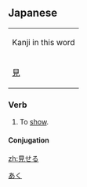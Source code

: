 ==Japanese== 
[[Category:Japanese language|あく]]
{| align="right" border="0" cellpadding="4" cellspacing="0" style="border:1px solid #aaaaaa; margin-left:5px; margin-right:10px; font-size:8pt; text-align:center;" rules="all" frame="box"
| colspan="4" bgcolor="#f9f9f9" | Kanji in this word
|- style="font-size:12pt;"
! [[見]]
|}

=== Verb ===
{{t2verb|みせる|[[miseru]]}}
# To [[show]].

====Conjugation====
{{ja-ichi|見せ|みせ|mise}}

[[zh:見せる]]